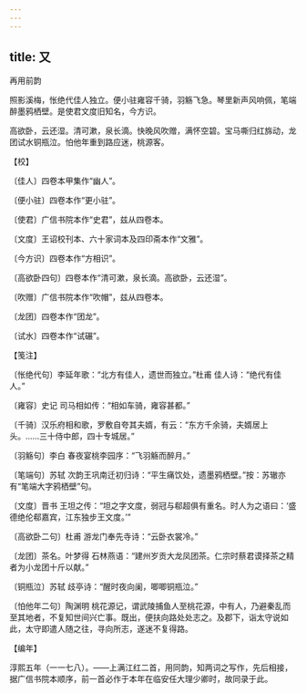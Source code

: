 ```yaml
---
---
---
```

title: 又
---



再用前韵





照影溪梅，怅绝代佳人独立。便小驻雍容千骑，羽觞飞急。琴里新声风响佩，笔端醉墨鸦栖壁。是使君文度旧知名，今方识。

高欲卧，云还湿。清可漱，泉长滴。快晚风吹赠，满怀空碧。宝马嘶归红旆动，龙团试水铜瓶泣。怕他年重到路应迷，桃源客。





【校】


〔佳人〕四卷本甲集作“幽人”。

〔便小驻〕四卷本作“更小驻”。

〔使君〕广信书院本作“史君”，兹从四卷本。

〔文度〕王诏校刊本、六十家词本及四印斋本作“文雅”。

〔今方识〕四卷本作“方相识”。

〔高欲卧四句〕四卷本作“清可漱，泉长滴。高欲卧，云还湿”。

〔吹赠〕广信书院本作“吹帽”，兹从四卷本。

〔龙团〕四卷本作“团龙”。

〔试水〕四卷本作“试碾”。





【笺注】


〔怅绝代句〕李延年歌：“北方有佳人，遗世而独立。”杜甫 佳人诗：“绝代有佳人。”

〔雍容〕史记 司马相如传：“相如车骑，雍容甚都。”

〔千骑〕汉乐府相和歌，罗敷自夸其夫婿，有云：“东方千余骑，夫婿居上头。……三十侍中郎，四十专城居。”

〔羽觞句〕李白 春夜宴桃李园序：“飞羽觞而醉月。”

〔笔端句〕苏轼 次韵王巩南迁初归诗：“平生痛饮处，遗墨鸦栖壁。”按：苏辙亦有“笔端大字鸦栖壁”句。

〔文度〕晋书 王坦之传：“坦之字文度，弱冠与郗超俱有重名。时人为之语曰：‘盛德绝伦郗嘉宾，江东独步王文度。’”

〔高欲卧二句〕杜甫 游龙门奉先寺诗：“云卧衣裳冷。”

〔龙团〕茶名。叶梦得 石林燕语：“建州岁贡大龙凤团茶。仁宗时蔡君谟择茶之精者为小龙团十斤以献。”

〔铜瓶泣〕苏轼 歧亭诗：“醒时夜向阑，唧唧铜瓶泣。”

〔怕他年二句〕陶渊明 桃花源记，谓武陵捕鱼人至桃花源，中有人，乃避秦乱而至其地者，不复知世间兴亡事。既出，便扶向路处处志之。及郡下，诣太守说如此，太守即遣人随之往，寻向所志，遂迷不复得路。





【编年】


淳熙五年（一一七八）。——上满江红二首，用同韵，知两词之写作，先后相接，据广信书院本顺序，前一首必作于本年在临安任大理少卿时，故同录于此。